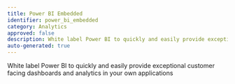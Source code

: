 ```yaml
---
title: Power BI Embedded
identifier: power_bi_embedded
category: Analytics
approved: false
description: White label Power BI to quickly and easily provide exceptional customer facing dashboards and analytics in your own applications
auto-generated: true
---
```


White label Power BI to quickly and easily provide exceptional customer facing dashboards and analytics in your own applications